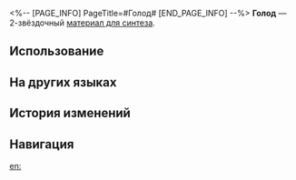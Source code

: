 <%-- [PAGE_INFO]
PageTitle=#Голод#
[END_PAGE_INFO] --%>
{{Предмет Инфобокс
|id          = 181015
|Изображение = Предмет Голод.png
|Тип         = Материал для синтеза
|Инвентарь   = Другие материалы
|Редкость    = 2
|Эффект      = 
|Описание    = Материал для синтеза уровня 2
|Источник1   = [[Отель «Грёзы»: Мем зоны воспоминаний «Моё Сердце Разбито» и другие противники]]
|Источник2   = [[Разрушаемые предметы на Пенаконии]]
}}
{{Описание|На Пенаконии «голод» - это дорогая приправа, которая может сделать любую еду в Мире грёз аппетитной.<br />В мире за пределами снов «голод» - это улыбка на устах смерти.<br /><br />''«Говорят, что нет лучше приправы, чем голод, но я просто хочу набить желудок».''}}
'''Голод''' — 2-звёздочный [[Материалы для синтеза|материал для синтеза]].

==Использование==
{{Используется в создании}}

==На других языках==
{{На других языках
|en   = Hunger
|zhs  = 饥饿
|zht  = 饑餓
|ja   = 飢餓
|ko   = 허기
|es   = Hambre
|fr   = Faim
|ru   = Голод
|th   = Hunger
|vi   = Đói Bụng
|de   = Hunger
|id   = Hunger
|pt   = Fome
}}

==История изменений==
{{История изменений|3.5}}

==Навигация==
{{Материалы синтеза Навбокс}}

[[en:]]